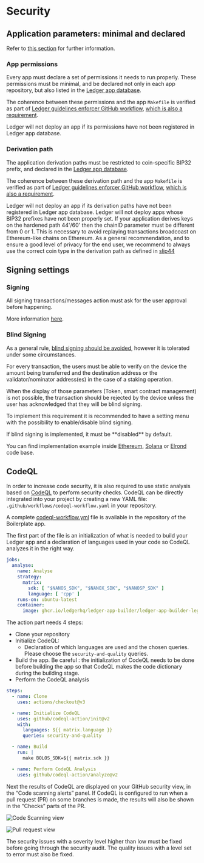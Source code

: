 

# Security


## Application parameters: minimal and declared

Refer to [this section](../../architecture/flags) for further information.


### App permissions

Every app must declare a set of permissions it needs to run properly. These permissions must be minimal, and be declared
not only in each app repository, but also listed  in the
[Ledger app database](https://github.com/LedgerHQ/ledger-app-database).

The coherence between these permissions and the app `Makefile` is verified as part of
[Ledger guidelines enforcer GitHub workflow](https://github.com/ledgerhq/ledger-app-workflows),
[which is also a requirement](./development#workflows).

<Callout type="warning" emoji="⚠️">
  Ledger will not deploy an app if its permissions have not been registered in Ledger app database.
</Callout>

### Derivation path

The application derivation paths must be restricted to coin-specific BIP32 prefix, and declared in the
[Ledger app database](https://github.com/LedgerHQ/ledger-app-database).

The coherence between these derivation path and the app `Makefile` is verified as part of
[Ledger guidelines enforcer GitHub workflow](https://github.com/ledgerhq/ledger-app-workflows),
[which is also a requirement](./development#workflows).

<Callout type="warning" emoji="⚠️">
  Ledger will not deploy an app if its derivation paths have not been registered in Ledger app database.
</Callout>

<Callout type="warning" emoji="⚠️">
  Ledger will not deploy apps whose BIP32 prefixes have not been properly set.
</Callout>

<Callout type="warning" emoji="⚠️">
  If your application derives keys on the hardened path 44'/60' then the chainID parameter must be different from 0 or 1. This is necessary to avoid replaying transactions broadcoast on Ethereum-like chains on Ethereum. As a general recommendation, and to ensure a good level of privacy for the end user, we recommend to always use the correct coin type in the derivation path as defined in <a href='https://github.com/satoshilabs/slips/blob/master/slip-0044.md' className='alert-link'> slip44 </a>
</Callout>

## Signing settings

### Signing

<Callout type="warning" emoji="⚠️">
  All signing transactions/messages action must ask for the user approval before happening.
</Callout>

More information [here](../../architecture/cryptography/general-concepts#signingdisclosing-keys).


### Blind Signing

As a general rule, [blind signing should be avoided](../../architecture/crypto#avoid-blindly-signing-data), however it is tolerated under some circumstances.


For every transaction, the users must be able to verify on the device the amount being transferred and the destination address or the validator/nominator address(es) in the case of a staking operation.

When the display of those parameters (Token, smart contract management) is not possible, the transaction should be rejected by the device unless the user has acknowledged that they will be blind signing.

To implement this requirement it is recommended to have a setting menu with the possibility to enable/disable blind signing.

<Callout type="warning" emoji="⚠️">
    If blind signing is implemented, it must be **disabled** by default.
</Callout>


You can find implementation example inside [Ethereum](https://github.com/LedgerHQ/app-ethereum), [Solana](https://github.com/LedgerHQ/app-solana) or [Elrond](https://github.com/LedgerHQ/app-elrond) code base.

## CodeQL

In order to increase code security, it is also required to use static analysis based on [CodeQL](https://codeql.github.com/docs/) to perform security checks.
CodeQL can be directly integrated into your project by creating a new YAML file: `.github/workflows/codeql-workflow.yaml` in your repository.

A complete [codeql-workflow.yml](https://github.com/LedgerHQ/app-boilerplate/blob/0cdb0059e4f374b796b25ed347202c5e4e3e558a/.github/workflows/codeql-workflow.yml) file is available in the repository of the Boilerplate app.

The first part of the file is an initialization of what is needed to build your Ledger app and a declaration of languages used in your code so CodeQL analyzes it in the right way.

```yaml copy
jobs:
  analyse:
    name: Analyse
    strategy:
      matrix:
        sdk: [ "$NANOS_SDK", "$NANOX_SDK", "$NANOSP_SDK" ]
        language: [ 'cpp' ]
    runs-on: ubuntu-latest
    container:
      image: ghcr.io/ledgerhq/ledger-app-builder/ledger-app-builder-legacy:latest
```

The action part needs 4 steps:

- Clone your repository
- Initialize CodeQL:
  - Declaration of which languages are used and the chosen queries. Please choose the `security-and-quality` queries.
- Build the app. Be careful : the initialization of CodeQL needs to be done before building the app so that CodeQL makes the code dictionary during the building stage.
- Perform the CodeQL analysis

```yaml copy
steps:
  - name: Clone
    uses: actions/checkout@v3

  - name: Initialize CodeQL
    uses: github/codeql-action/init@v2
    with:
      languages: ${{ matrix.language }}
      queries: security-and-quality

  - name: Build
    run: |
      make BOLOS_SDK=${{ matrix.sdk }}

  - name: Perform CodeQL Analysis
    uses: github/codeql-action/analyze@v2
```

Next the results of CodeQL are displayed on your GitHub security view, in the “Code scanning alerts” panel. If CodeQL is configured to run when a pull request (PR) on some branches is made, the results will also be shown in the “Checks” parts of the PR.

![Code Scanning view](/device-app/codeql_codescanning_view.png)

![Pull request view](/device-app/codeql_pr_view.png)

The security issues with a severity level higher than low must be fixed before going through the security audit. The quality issues with a level set to error must also be fixed.
